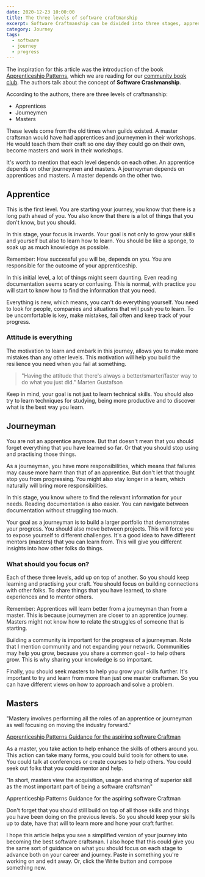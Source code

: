 ```yaml
---
date: 2020-12-23 10:00:00
title: The three levels of software craftmanship
excerpt: Software Craftmanship can be divided into three stages, apprentice, journeyman, master. Knowing how to identify which level you are in, can be a great help in your progress to achieve the next stage. Hopefully, this article will help you.
category: Journey
tags:
  - software
  - journey
  - progress
---
```



The inspiration for this article was the introduction of the book [Apprenticeship Patterns](https://amzn.to/37JoCHy), which we are reading for our [community book club](https://landingintech.com/community). The authors talk about the concept of **Software Crashmanship**. 

According to the authors, there are three levels of craftmanship:

- Apprentices
- Journeymen
- Masters


These levels come from the old times when guilds existed. A master craftsman would have had apprentices and journeymen in their workshops. He would teach them their craft so one day they could go on their own, become masters and work in their workshops.

It's worth to mention that each level depends on each other. An apprentice depends on other journeymen and masters. A journeyman depends on apprentices and masters. A master depends on the other two.

## Apprentice

This is the first level. You are starting your journey, you know that there is a long path ahead of you. You also know that there is a lot of things that you don't know, but you should.

In this stage, your focus is inwards. Your goal is not only to grow your skills and yourself but also to learn how to learn. You should be like a sponge, to soak up as much knowledge as possible.

Remember: How successful you will be, depends on you. You are responsible for the outcome of your apprenticeship.

In this initial level, a lot of things might seem daunting. Even reading documentation seems scary or confusing. This is normal, with practice you will start to know how to find the information that you need.

 Everything is new, which means, you can't do everything yourself. You need to look for people, companies and situations that will push you to learn. To be uncomfortable is key, make mistakes, fail often and keep track of your progress.
 
 ### Attitude is everything

The motivation to learn and embark in this journey, allows you to make more mistakes than any other levels. This motivation will help you build the resilience you need when you fail at something.

> "Having the attitude that there's always a better/smarter/faster way to do what you just did."
> Marten Gustafson

Keep in mind, your goal is not just to learn technical skills. You should also try to learn techniques for studying, being more productive and to discover what is the best way you learn.

## Journeyman

You are not an apprentice anymore. But that doesn't mean that you should forget everything that you have learned so far. Or that you should stop using and practising those things.

As a journeyman, you have more responsibilities, which means that failures may cause more harm than that of an apprentice. But don't let that thought stop you from progressing. You might also stay longer in a team, which naturally will bring more responsibilities.

In this stage, you know where to find the relevant information for your needs. Reading documentation is also easier. You can navigate between documentation without struggling too much.

Your goal as a journeyman is to build a larger portfolio that demonstrates your progress. You should also move between projects. This will force you to expose yourself to different challenges. It's a good idea to have different mentors (masters) that you can learn from. This will give you different insights into how other folks do things.

### What should you focus on?

Each of these three levels, add up on top of another. So you should keep learning and practising your craft. You should focus on building connections with other folks. To share things that you have learned, to share experiences and to mentor others.

Remember: Apprentices will learn better from a journeyman than from a master. This is because journeymen are closer to an apprentice journey. Masters might not know how to relate the struggles of someone that is starting.

Building a community is important for the progress of a journeyman. Note that I mention community and not expanding your network. Communities may help you grow, because you share a common goal - to help others grow. This is why sharing your knowledge is so important.

Finally, you should seek masters to help you grow your skills further. It's important to try and learn from more than just one master craftsman. So you can have different views on how to approach and solve a problem.

## Masters

<Quote>
    <p>"Mastery involves performing all the roles of an apprentice or journeyman as well focusing on moving the industry forward."</p>
    <a href="https://amzn.to/37JoCHy">Apprenticeship Patterns Guidance for the aspiring software Craftman</a>
</Quote>

As a master, you take action to help enhance the skills of others around you. This action can take many forms, you could build tools for others to use. You could talk at conferences or create courses to help others. You could seek out folks that you could mentor and help.

<Quote>
    <p>"In short, masters view the acquisition, usage and sharing of superior skill as the most important part of being a software craftsman"</p>
    <a herf="https://amzn.to/37JoCHy">Apprenticeship Patterns Guidance for the aspiring software Craftman</a>
</Quote>

Don't forget that you should still build on top of all those skills and things you have been doing on the previous levels. So you should keep your skills up to date, have that will to learn more and hone your craft further.


I hope this article helps you see a simplified version of your journey into becoming the best software craftsman.  I also hope that this could give you the same sort of guidance on what you should focus on each stage to advance both on your career and journey.
Paste in something you're working on and edit away. Or, click the Write button and compose something new.
